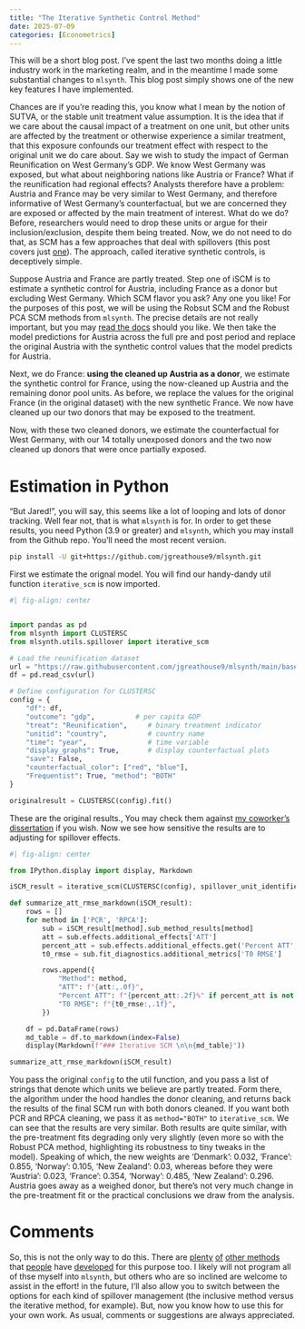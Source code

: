 ```yaml
---
title: "The Iterative Synthetic Control Method"
date: 2025-07-09
categories: [Econometrics]
---
```


This will be a short blog post. I've spent the last two months doing a little industry work in the marketing realm, and in the meantime I made some substantial changes to ```mlsynth```. This blog post simply shows one of the new key features I have implemented.

Chances are if you're reading this, you know what I mean by the notion of SUTVA, or the stable unit treatment value assumption. It is the idea that if we care about the causal impact of a treatment on one unit, but other units are affected by the treatment or otherwise experience a similar treatment, that this exposure confounds our treatment effect with respect to the original unit we do care about. Say we wish to study the impact of German Reunification on West Germany's GDP. We know West Germany was exposed, but what about neighboring nations like Austria or France? What if the reunification had regional effects? Analysts therefore have a problem: Austria and France may be very similar to West Germany, and therefore informative of West Germany's counterfactual, but we are concerned they are exposed or affected by the main treatment of interest. What do we do? Before, researchers would need to drop these units or argue for their inclusion/exclusion, despite them being treated. Now, we do not need to do that, as SCM has a few approaches that deal with spillovers (this post covers just [one](https://arxiv.org/abs/2405.01645)). The approach, called iterative synthetic controls, is deceptively simple.

Suppose Austria and France are partly treated. Step one of iSCM is to estimate a synthetic control for Austria, including France as a donor but excluding West Germany. Which SCM flavor you ask? Any one you like! For the purposes of this post, we will be using the Robsut SCM and the Robust PCA SCM methods from ```mlsynth```. The precise details are not really important, but you may [read the docs](https://mlsynth.readthedocs.io/en/latest/clustersc.html) should you like.  We then take the model predictions for Austria across the full pre and post period and replace the original Austria with the synthetic control values that the model predicts for Austria.

Next, we do France: **using the cleaned up Austria as a donor**, we estimate the synthetic control for France, using the now-cleaned up Austria and the remaining donor pool units. As before, we replace the values for the original France (in the original dataset) with the new synthetic France. We now have cleaned up our two donors that may be exposed to the treatment.

Now, with these two cleaned donors, we estimate the counterfactual for West Germany, with our 14 totally unexposed donors and the two now cleaned up donors that were once partially exposed.

# Estimation in Python

"But Jared!", you will say, this seems like a lot of looping and lots of donor tracking. Well fear not, that is what ```mlsynth``` is for. In order to get these results, you need Python (3.9 or greater) and ``mlsynth``, which you may install from the Github repo. You'll need the most recent version.

```bash
pip install -U git+https://github.com/jgreathouse9/mlsynth.git
```

First we estimate the orignal model. You will find our handy-dandy util function ```iterative_scm``` is now imported.

```python

#| fig-align: center


import pandas as pd
from mlsynth import CLUSTERSC
from mlsynth.utils.spillover import iterative_scm

# Load the reunification dataset
url = "https://raw.githubusercontent.com/jgreathouse9/mlsynth/main/basedata/german_reunification.csv"
df = pd.read_csv(url)

# Define configuration for CLUSTERSC
config = {
    "df": df,
    "outcome": "gdp",          # per capita GDP
    "treat": "Reunification",     # binary treatment indicator
    "unitid": "country",          # country name
    "time": "year",               # time variable
    "display_graphs": True,       # display counterfactual plots
    "save": False,
    "counterfactual_color": ["red", "blue"],
    "Frequentist": True, "method": "BOTH"
}

originalresult = CLUSTERSC(config).fit()

```
These are the original results., You may check them against [my coworker's dissertation](https://academicworks.cuny.edu/cgi/viewcontent.cgi?article=6069&context=gc_etds) if you wish. Now we see how sensitive the results are to adjusting for spillover effects.

```python

#| fig-align: center

from IPython.display import display, Markdown

iSCM_result = iterative_scm(CLUSTERSC(config), spillover_unit_identifiers=["Austria", "France"], method="BOTH")

def summarize_att_rmse_markdown(iSCM_result):
    rows = []
    for method in ['PCR', 'RPCA']:
        sub = iSCM_result[method].sub_method_results[method]
        att = sub.effects.additional_effects['ATT']
        percent_att = sub.effects.additional_effects.get('Percent ATT', None)
        t0_rmse = sub.fit_diagnostics.additional_metrics['T0 RMSE']

        rows.append({
            "Method": method,
            "ATT": f"{att:,.0f}",
            "Percent ATT": f"{percent_att:.2f}%" if percent_att is not None else "—",
            "T0 RMSE": f"{t0_rmse:,.1f}",
        })

    df = pd.DataFrame(rows)
    md_table = df.to_markdown(index=False)
    display(Markdown(f"### Iterative SCM \n\n{md_table}"))

summarize_att_rmse_markdown(iSCM_result)

```

You pass the original ```config``` to the util function, and you pass a list of strings that denote which units we believe are partly treated. Form there, the algorithm under the hood handles the donor cleaning, and returns back the results of the final SCM run with both donors cleaned. If you want both PCR and RPCA cleaning, we pass it as ```method="BOTH"``` to ```iterative_scm```. We can see that the results are very similar. Both results are quite similar, with the pre-treatment fits degrading only very slightly (even more so with the Robust PCA method, highlighting its robustness to tiny tweaks in the model). Speaking of which, the new weights are 'Denmark': 0.032, 'France': 0.855, 'Norway': 0.105, 'New Zealand': 0.03, whereas before they were 'Austria': 0.023, 'France': 0.354, 'Norway': 0.485, 'New Zealand': 0.296. Austria goes away as a weighed donor, but there's not very much change in the pre-treatment fit or the practical conclusions we draw from the analysis.


# Comments

So, this is not the only way to do this. There are [plenty](https://arxiv.org/pdf/2403.17624) [of](https://arxiv.org/pdf/1902.07343) [other methods](https://academic.oup.com/jrsssa/article/188/1/223/7639151) that [people](https://arxiv.org/pdf/2501.08231) have [developed](https://arxiv.org/pdf/2505.00331) for this purpose too. I likely will not program all of thse myself into ```mlsynth```, but others who are so inclined are welcome to assist in the effort! in the future, I'll also allow you to switch between the options for each kind of spillover management (the inclusive method versus the iterative method, for example). But, now you know how to use this for your own work. As usual, comments or suggestions are always appreciated.
